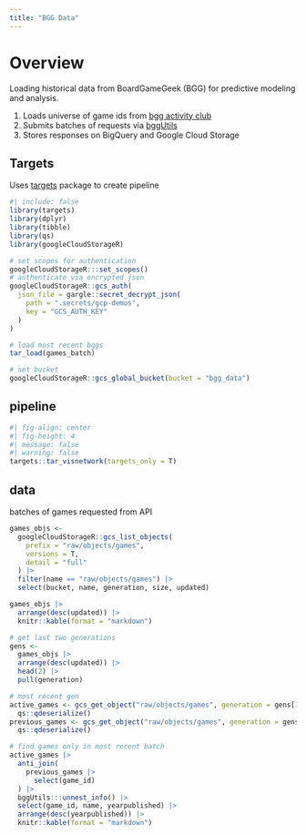 ```yaml
---
title: "BGG Data"
---
```


# Overview

Loading historical data from BoardGameGeek (BGG) for predictive modeling and analysis.

1. Loads universe of game ids from [bgg activity club](http://bgg.activityclub.org/bggdata/thingids.txt])
2. Submits batches of requests via [bggUtils](https://github.com/phenrickson/bggUtils)
3. Stores responses on BigQuery and Google Cloud Storage

## Targets

Uses [targets](https://github.com/ropensci/targets) package to create pipeline

```r
#| include: false
library(targets)
library(dplyr)
library(tibble)
library(qs)
library(googleCloudStorageR)

# set scopes for authentication
googleCloudStorageR:::set_scopes()
# authenticate via encrypted json
googleCloudStorageR::gcs_auth(
  json_file = gargle::secret_decrypt_json(
    path = ".secrets/gcp-demos",
    key = "GCS_AUTH_KEY"
  )
)

# load most recent bggs
tar_load(games_batch)

# set bucket
googleCloudStorageR::gcs_global_bucket(bucket = "bgg_data")
```

## pipeline

```r
#| fig-align: center
#| fig-height: 4
#| message: false
#| warning: false
targets::tar_visnetwork(targets_only = T)
```


## data

batches of games requested from API

```r
games_objs <-
  googleCloudStorageR::gcs_list_objects(
    prefix = "raw/objects/games",
    versions = T,
    detail = "full"
  ) |>
  filter(name == "raw/objects/games") |>
  select(bucket, name, generation, size, updated)

games_objs |>
  arrange(desc(updated)) |>
  knitr::kable(format = "markdown")
```

```r
# get last two generations
gens <-
  games_objs |>
  arrange(desc(updated)) |>
  head(2) |>
  pull(generation)

# most recent gen
active_games <- gcs_get_object("raw/objects/games", generation = gens[1]) |>
  qs::qdeserialize()
previous_games <- gcs_get_object("raw/objects/games", generation = gens[2]) |>
  qs::qdeserialize()

# find games only in most recent batch
active_games |>
  anti_join(
    previous_games |>
      select(game_id)
  ) |>
  bggUtils:::unnest_info() |>
  select(game_id, name, yearpublished) |>
  arrange(desc(yearpublished)) |>
  knitr::kable(format = "markdown")
```
